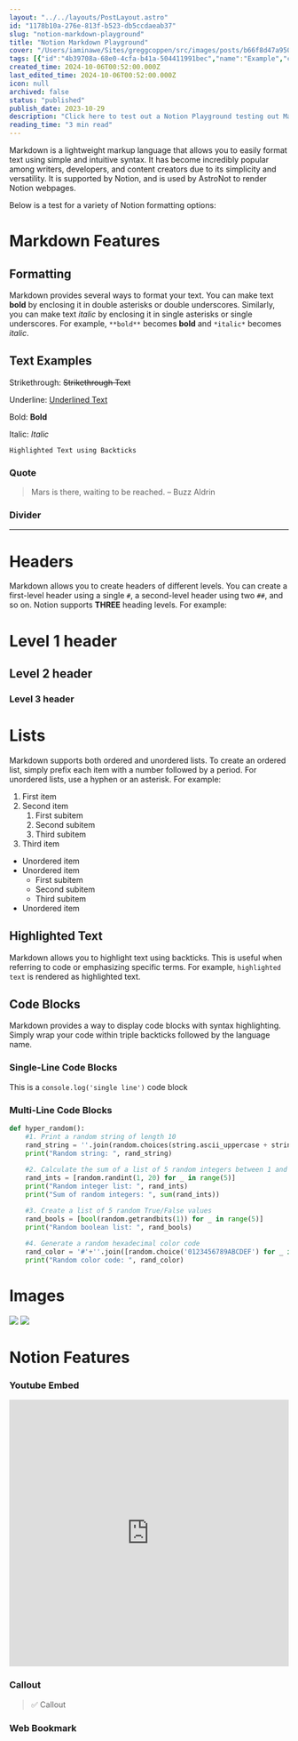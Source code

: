 ```yaml
---
layout: "../../layouts/PostLayout.astro"
id: "1178b10a-276e-813f-b523-db5ccdaeab37"
slug: "notion-markdown-playground"
title: "Notion Markdown Playground"
cover: "/Users/iaminawe/Sites/greggcoppen/src/images/posts/b66f8d47a95064a61bd5e9ddc25aeebaa5356679bac5ceca7d3e26ef797f58c6-cover.jpg"
tags: [{"id":"4b39708a-68e0-4cfa-b41a-504411991bec","name":"Example","color":"green"},{"id":"4cde291b-ecb5-423e-be06-f0c133aeed53","name":"Tutorial","color":"brown"},{"id":"ad62e360-f369-4876-8be4-98844d48e4f8","name":"Playground","color":"red"}]
created_time: 2024-10-06T00:52:00.000Z
last_edited_time: 2024-10-06T00:52:00.000Z
icon: null
archived: false
status: "published"
publish_date: 2023-10-29
description: "Click here to test out a Notion Playground testing out Markdown formatting features from bold and italic to images, headers, and embeds"
reading_time: "3 min read"
---
```



Markdown is a lightweight markup language that allows you to easily format text using simple and intuitive syntax. It has become incredibly popular among writers, developers, and content creators due to its simplicity and versatility. It is supported by Notion, and is used by AstroNot to render Notion webpages.


Below is a test for a variety of Notion formatting options:


# Markdown Features


## Formatting


Markdown provides several ways to format your text. You can make text **bold** by enclosing it in double asterisks or double underscores. Similarly, you can make text _italic_ by enclosing it in single asterisks or single underscores. For example, `**bold**` becomes **bold** and `*italic*` becomes _italic_.


## Text Examples


Strikethrough: ~~Strikethrough Text~~


Underline: <u>Underlined Text</u>


Bold: **Bold**


Italic: _Italic_


`Highlighted Text using Backticks`


### Quote


> Mars is there, waiting to be reached. – Buzz Aldrin


### Divider


---


# Headers


Markdown allows you to create headers of different levels. You can create a first-level header using a single `#`, a second-level header using two `##`, and so on. Notion supports **THREE** heading levels. For example:


# Level 1 header


## Level 2 header


### Level 3 header


# Lists


Markdown supports both ordered and unordered lists. To create an ordered list, simply prefix each item with a number followed by a period. For unordered lists, use a hyphen or an asterisk. For example:

1. First item
2. Second item
	1. First subitem
	2. Second subitem
	3. Third subitem
3. Third item
- Unordered item
- Unordered item
	- First subitem
	- Second subitem
	- Third subitem
- Unordered item

## Highlighted Text


Markdown allows you to highlight text using backticks. This is useful when referring to code or emphasizing specific terms. For example, `highlighted text` is rendered as highlighted text.


## Code Blocks


Markdown provides a way to display code blocks with syntax highlighting. Simply wrap your code within triple backticks followed by the language name. 


### Single-Line Code Blocks


This is a `console.log('single line')` code block


### Multi-Line Code Blocks


```python
def hyper_random():
    #1. Print a random string of length 10
    rand_string = ''.join(random.choices(string.ascii_uppercase + string.digits, k=10))
    print("Random string: ", rand_string)
    
    #2. Calculate the sum of a list of 5 random integers between 1 and 20
    rand_ints = [random.randint(1, 20) for _ in range(5)]
    print("Random integer list: ", rand_ints)
    print("Sum of random integers: ", sum(rand_ints))

    #3. Create a list of 5 random True/False values
    rand_bools = [bool(random.getrandbits(1)) for _ in range(5)]
    print("Random boolean list: ", rand_bools)
    
    #4. Generate a random hexadecimal color code
    rand_color = '#'+''.join([random.choice('0123456789ABCDEF') for _ in range(6)])
    print("Random color code: ", rand_color)
```


# Images


<Image src="/images/posts/8857e3902f9bf0760b12c0cf5a3d13ed289f3e161559e405cd18a4f9b9eba8ff.jpg" />


<Image src="/images/posts/7950e4cdeae86e3118f3b65fe293ffd75d7a5cf22c1c66a14ab8b866e92ccd48.gif" />


# Notion Features


### Youtube Embed


<iframe width="100%" height="480" src="https://www.youtube.com/embed/5lDSSgHG4q0?si=RtlqhAlqw3seEQ9p" title="YouTube video player" frameborder="0" allow="accelerometer; autoplay; clipboard-write; encrypted-media; gyroscope; picture-in-picture; web-share" allowfullscreen></iframe>


### Callout


> ✅ Callout


### Web Bookmark


<BookmarkCard url="http://www.google.com" title="Google"   />


